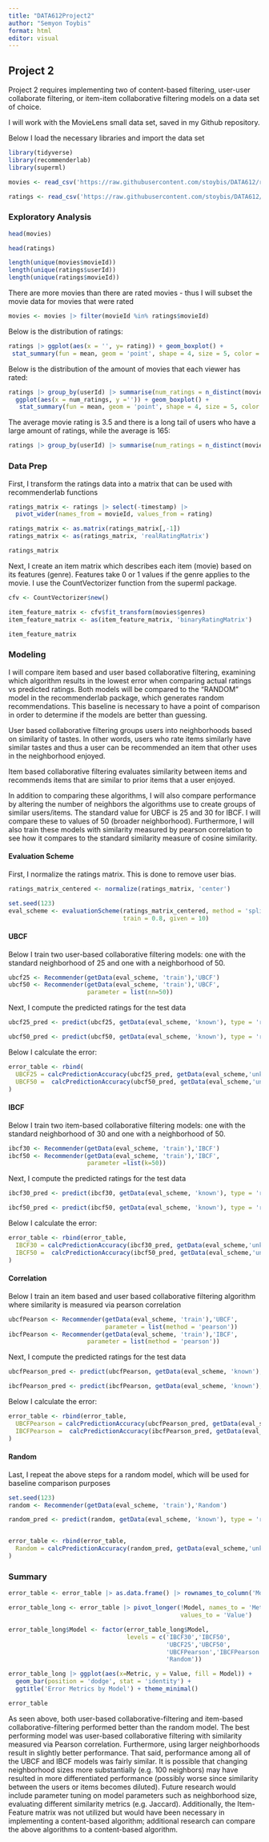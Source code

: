```yaml
---
title: "DATA612Project2"
author: "Semyon Toybis"
format: html
editor: visual
---
```


## Project 2

Project 2 requires implementing two of content-based filtering, user-user collaborate filtering, or item-item collaborative filtering models on a data set of choice.

I will work with the MovieLens small data set, saved in my Github repository.

Below I load the necessary libraries and import the data set

```r
library(tidyverse)
library(recommenderlab)
library(superml)
```

```r
movies <- read_csv('https://raw.githubusercontent.com/stoybis/DATA612/refs/heads/main/Project2/movies.csv')

ratings <- read_csv('https://raw.githubusercontent.com/stoybis/DATA612/refs/heads/main/Project2/ratings.csv')
```

### Exploratory Analysis

```r
head(movies)
```

```r
head(ratings)
```

```r
length(unique(movies$movieId))
length(unique(ratings$userId))
length(unique(ratings$movieId))
```

There are more movies than there are rated movies - thus I will subset the movie data for movies that were rated

```r
movies <- movies |> filter(movieId %in% ratings$movieId)
```

Below is the distribution of ratings:

```r
ratings |> ggplot(aes(x = '', y= rating)) + geom_boxplot() +
 stat_summary(fun = mean, geom = 'point', shape = 4, size = 5, color = 'red') + ggtitle('Distribution of Movie Ratings') + theme_minimal()
```

Below is the distribution of the amount of movies that each viewer has rated:

```r
ratings |> group_by(userId) |> summarise(num_ratings = n_distinct(movieId)) |>
  ggplot(aes(x = num_ratings, y ='')) + geom_boxplot() +
   stat_summary(fun = mean, geom = 'point', shape = 4, size = 5, color = 'red') + ggtitle('Distribution of Ratings per User') + theme_minimal()
```

The average movie rating is 3.5 and there is a long tail of users who have a large amount of ratings, while the average is 165:

```r
ratings |> group_by(userId) |> summarise(num_ratings = n_distinct(movieId)) |> select(num_ratings) |> summary()
```

### Data Prep

First, I transform the ratings data into a matrix that can be used with recommenderlab functions

```r
ratings_matrix <- ratings |> select(-timestamp) |>
  pivot_wider(names_from = movieId, values_from = rating)

ratings_matrix <- as.matrix(ratings_matrix[,-1])
ratings_matrix <- as(ratings_matrix, 'realRatingMatrix')

```

```r
ratings_matrix
```

Next, I create an item matrix which describes each item (movie) based on its features (genre). Features take 0 or 1 values if the genre applies to the movie. I use the CountVectorizer function from the superml package.

```r
cfv <- CountVectorizer$new()

item_feature_matrix <- cfv$fit_transform(movies$genres)
item_feature_matrix <- as(item_feature_matrix, 'binaryRatingMatrix')
```

```r
item_feature_matrix
```

### Modeling

I will compare item based and user based collaborative filtering, examining which algorithm results in the lowest error when comparing actual ratings vs predicted ratings. Both models will be compared to the "RANDOM" model in the recommenderlab package, which generates random recommendations. This baseline is necessary to have a point of comparison in order to determine if the models are better than guessing.

User based collaborative filtering groups users into neighborhoods based on similarity of tastes. In other words, users who rate items similarly have similar tastes and thus a user can be recommended an item that other uses in the neighborhood enjoyed.

Item based collaborative filtering evaluates similarity between items and recommends items that are similar to prior items that a user enjoyed.

In addition to comparing these algorithms, I will also compare performance by altering the number of neighbors the algorithms use to create groups of similar users/items. The standard value for UBCF is 25 and 30 for IBCF. I will compare these to values of 50 (broader neighborhood). Furthermore, I will also train these models with similarity measured by pearson correlation to see how it compares to the standard similarity measure of cosine similarity.

#### Evaluation Scheme

First, I normalize the ratings matrix. This is done to remove user bias.

```r
ratings_matrix_centered <- normalize(ratings_matrix, 'center')
```

```r
set.seed(123)
eval_scheme <- evaluationScheme(ratings_matrix_centered, method = 'split',
                                train = 0.8, given = 10)
```

#### UBCF

Below I train two user-based collaborative filtering models: one with the standard neighborhood of 25 and one with a neighborhood of 50.

```r
ubcf25 <- Recommender(getData(eval_scheme, 'train'),'UBCF')
ubcf50 <- Recommender(getData(eval_scheme, 'train'),'UBCF',
                      parameter = list(nn=50))

```

Next, I compute the predicted ratings for the test data

```r
ubcf25_pred <- predict(ubcf25, getData(eval_scheme, 'known'), type = 'ratings')

ubcf50_pred <- predict(ubcf50, getData(eval_scheme, 'known'), type = 'ratings')
```

Below I calculate the error:

```r
error_table <- rbind(
  UBCF25 = calcPredictionAccuracy(ubcf25_pred, getData(eval_scheme,'unknown')),
  UBCF50 =  calcPredictionAccuracy(ubcf50_pred, getData(eval_scheme,'unknown'))
)
```

#### IBCF

Below I train two item-based collaborative filtering models: one with the standard neighborhood of 30 and one with a neighborhood of 50.

```r
ibcf30 <- Recommender(getData(eval_scheme, 'train'),'IBCF')
ibcf50 <- Recommender(getData(eval_scheme, 'train'),'IBCF',
                      parameter =list(k=50))
```

Next, I compute the predicted ratings for the test data

```r
ibcf30_pred <- predict(ibcf30, getData(eval_scheme, 'known'), type = 'ratings')

ibcf50_pred <- predict(ibcf50, getData(eval_scheme, 'known'), type = 'ratings')
```

Below I calculate the error:

```r
error_table <- rbind(error_table,
  IBCF30 = calcPredictionAccuracy(ibcf30_pred, getData(eval_scheme,'unknown')),
  IBCF50 =  calcPredictionAccuracy(ibcf50_pred, getData(eval_scheme,'unknown'))
)
```

#### Correlation

Below I train an item based and user based collaborative filtering algorithm where similarity is measured via pearson correlation

```r
ubcfPearson <- Recommender(getData(eval_scheme, 'train'),'UBCF',
                           parameter = list(method = 'pearson'))
ibcfPearson <- Recommender(getData(eval_scheme, 'train'),'IBCF',
                      parameter = list(method = 'pearson'))
```

Next, I compute the predicted ratings for the test data

```r
ubcfPearson_pred <- predict(ubcfPearson, getData(eval_scheme, 'known'), type = 'ratings')

ibcfPearson_pred <- predict(ibcfPearson, getData(eval_scheme, 'known'), type = 'ratings')
```

Below I calculate the error:

```r
error_table <- rbind(error_table,
  UBCFPearson = calcPredictionAccuracy(ubcfPearson_pred, getData(eval_scheme,'unknown')),
  IBCFPearson =  calcPredictionAccuracy(ibcfPearson_pred, getData(eval_scheme,'unknown'))
)
```

#### Random

Last, I repeat the above steps for a random model, which will be used for baseline comparison purposes

```r
set.seed(123)
random <- Recommender(getData(eval_scheme, 'train'),'Random')

random_pred <- predict(random, getData(eval_scheme, 'known'), type = 'ratings')


error_table <- rbind(error_table,
  Random = calcPredictionAccuracy(random_pred, getData(eval_scheme,'unknown'))
)
```

### Summary

```r
error_table <- error_table |> as.data.frame() |> rownames_to_column('Model')
```

```r
error_table_long <- error_table |> pivot_longer(!Model, names_to = 'Metric',
                                                values_to = 'Value')
```

```r
error_table_long$Model <- factor(error_table_long$Model,
                                 levels = c('IBCF30','IBCF50',
                                            'UBCF25','UBCF50',
                                            'UBCFPearson','IBCFPearson',
                                            'Random'))
```

```r
error_table_long |> ggplot(aes(x=Metric, y = Value, fill = Model)) +
  geom_bar(position = 'dodge', stat = 'identity') +
  ggtitle('Error Metrics by Model') + theme_minimal()
```

```r
error_table
```

As seen above, both user-based collaborative-filtering and item-based collaborative-filtering performed better than the random model. The best performing model was user-based collaborative filtering with similarity measured via Pearson correlation. Furthermore, using larger neighborhoods result in slightly better performance. That said, performance among all of the UBCF and IBCF models was fairly similar. It is possible that changing neighborhood sizes more substantially (e.g. 100 neighbors) may have resulted in more differentiated performance (possibly worse since similarity between the users or items becomes diluted). Future research would include parameter tuning on model parameters such as neighborhood size, evaluating different similarity metrics (e.g. Jaccard). Additionally, the Item-Feature matrix was not utilized but would have been necessary in implementing a content-based algorithm; additional research can compare the above algorithms to a content-based algorithm.
